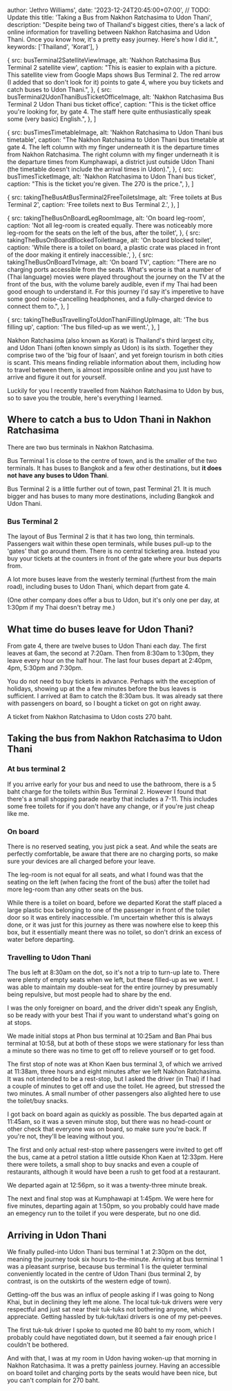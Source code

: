 





  author: 'Jethro Williams',
  date: '2023-12-24T20:45:00+07:00', // TODO: Update this
  title: 'Taking a Bus from Nakhon Ratchasima to Udon Thani',
  description: "Despite being two of Thailand's biggest cities, there's a lack of online information for travelling between Nakhon Ratchasima and Udon Thani. Once you know how, it's a pretty easy journey. Here's how I did it.",
  keywords: ['Thailand', 'Korat'],
}

  {
    src: busTerminal2SatelliteViewImage,
    alt: 'Nakhon Ratchasima Bus Terminal 2 satellite view',
    caption: "This is easier to explain with a picture. This satellite view from Google Maps shows Bus Terminal 2. The red arrow (I added that so don't look for it) points to gate 4, where you buy tickets and catch buses to Udon Thani.",
  },
  {
    src: busTerminal2UdonThaniBusTicketOfficeImage,
    alt: 'Nakhon Ratchasima Bus Terminal 2 Udon Thani bus ticket office',
    caption: "This is the ticket office you're looking for, by gate 4. The staff here quite enthusiastically speak some (very basic) English.",
  },
]

  {
    src: busTimesTimetableImage,
    alt: 'Nakhon Ratchasima to Udon Thani bus timetable',
    caption: "The Nakhon Ratchasima to Udon Thani bus timetable at gate 4. The left column with my finger underneath it is the departure times from Nakhon Ratchasima. The right column with my finger underneath it is the departure times from Kumphawapi, a district just outside Udon Thani (the timetable doesn't include the arrival times in Udon).",
  },
  {
    src: busTimesTicketImage,
    alt: 'Nakhon Ratchasima to Udon Thani bus ticket',
    caption: "This is the ticket you're given. The 270 is the price.",
  },
]

  {
    src: takingTheBusAtBusTerminal2FreeToiletsImage,
    alt: 'Free toilets at Bus Terminal 2',
    caption: 'Free toilets next to Bus Terminal 2.',
  },
]

  {
    src: takingTheBusOnBoardLegRoomImage,
    alt: 'On board leg-room',
    caption: 'Not all leg-room is created equally. There was noticeably more leg-room for the seats on the left of the bus, after the toilet',
  },
  {
    src: takingTheBusOnBoardBlockedToiletImage,
    alt: 'On board blocked toilet',
    caption: 'While there is a toilet on board, a plastic crate was placed in front of the door making it entirely inaccessible.',
  },
  {
    src: takingTheBusOnBoardTvImage,
    alt: 'On board TV',
    caption: "There are no charging ports accessible from the seats. What's worse is that a number of (Thai language) movies were played throughout the journey on the TV at the front of the bus, with the volume barely audible, even if my Thai had been good enough to understand it. For this journey I'd say it's imperetive to have some good noise-cancelling headphones, and a fully-charged device to connect them to.",
  },
]

  {
    src: takingTheBusTravellingToUdonThaniFillingUpImage,
    alt: 'The bus filling up',
    caption: 'The bus filled-up as we went.',
  },
]


Nakhon Ratchasima (also known as Korat) is Thailand's third largest city, and Udon Thani (often known simply as Udon) is its sixth. Together they comprise two of the 'big four of Isaan', and yet foreign tourism in both cities is scant. This means finding reliable information about them, including how to travel between them, is almost impossible online and you just have to arrive and figure it out for yourself.

Luckily for you I recently travelled from Nakhon Ratchasima to Udon by bus, so to save you the trouble, here's everything I learned.

## Where to catch a bus to Udon Thani in Nakhon Ratchasima

There are two bus terminals in Nakhon Ratchasima.

<ExternalLink url='https://maps.app.goo.gl/GdaR98K7MdH7pnpk7'>Bus Terminal 1</ExternalLink> is close to the centre of town, and is the smaller of the two terminals. It has buses to Bangkok and a few other destinations, but **it does not have any buses to Udon Thani**.

<ExternalLink url='https://maps.app.goo.gl/XzDnmf79xNmzYea96'>Bus Terminal 2</ExternalLink> is a little further out of town, past Terminal 21. It is much bigger and has buses to many more destinations, including Bangkok and Udon Thani.

### Bus Terminal 2

The layout of Bus Terminal 2 is that it has two long, thin terminals. Passengers wait within these open terminals, while buses pull-up to the 'gates' that go around them. There is no central ticketing area. Instead you buy your tickets at the counters in front of the gate where your bus departs from.

A lot more buses leave from the westerly terminal (furthest from the main road), including buses to Udon Thani, which depart from gate 4.

(One other company does offer a bus to Udon, but it's only one per day, at 1:30pm if my Thai doesn't betray me.)

<ImageGallery images={busTerminal2Images} />

## What time do buses leave for Udon Thani?

From gate 4, there are twelve buses to Udon Thani each day. The first leaves at 6am, the second at 7:20am. Then from 8:30am to 1:30pm, they leave every hour on the half hour. The last four buses depart at 2:40pm, 4pm, 5:30pm and 7:30pm.

You do not need to buy tickets in advance. Perhaps with the exception of holidays, showing up at the a few minutes before the bus leaves is sufficient. I arrived at 8am to catch the 8:30am bus. It was already sat there with passengers on board, so I bought a ticket on got on right away.

A ticket from Nakhon Ratchasima to Udon costs 270 baht.

<ImageGallery images={busTimesImages} />

## Taking the bus from Nakhon Ratchasima to Udon Thani

### At bus terminal 2

If you arrive early for your bus and need to use the bathroom, there is a 5 baht charge for the toilets within Bus Terminal 2. However I found that there's a small shopping parade nearby that includes a 7-11. This includes some free toilets for if you don't have any change, or if you're just cheap like me.

<ImageGallery images={takingTheBusAtBusTerminal2Images} />

### On board

There is no reserved seating, you just pick a seat. And while the seats are perfectly comfortable, be aware that there are no charging ports, so make sure your devices are all charged before your leave.

The leg-room is not equal for all seats, and what I found was that the seating on the left (when facing the front of the bus) after the toilet had more leg-room than any other seats on the bus.

While there is a toilet on board, before we departed Korat the staff placed a large plastic box belonging to one of the passenger in front of the toilet door so it was entirely inaccessible. I'm uncertain whether this is always done, or it was just for this journey as there was nowhere else to keep this box, but it essentially meant there was no toilet, so don't drink an excess of water before departing.

<ImageGallery images={takingTheBusOnBoardImages} />

### Travelling to Udon Thani

The bus left at 8:30am on the dot, so it's not a trip to turn-up late to. There were plenty of empty seats when we left, but these filled-up as we went. I was able to maintain my double-seat for the entire journey by presumably being repulsive, but most people had to share by the end.

I was the only foreigner on board, and the driver didn't speak any English, so be ready with your best Thai if you want to understand what's going on at stops.

We made initial stops at Phon bus terminal at 10:25am and Ban Phai bus terminal at 10:58, but at both of these stops we were stationary for less than a minute so there was no time to get off to relieve yourself or to get food.

The first stop of note was at <ExternalLink url='https://maps.app.goo.gl/6rk4cTbvMuo9SBEf8'>Khon Kaen bus terminal 3</ExternalLink>, of which we arrived at 11:38am, three hours and eight minutes after we left Nakhon Ratchasima. It was not intended to be a rest-stop, but I asked the driver (in Thai) if I had a couple of minutes to get off and use the toilet. He agreed, but stressed the two minutes. A small number of other passengers also alighted here to use the toilet/buy snacks.

I got back on board again as quickly as possible. The bus departed again at 11:45am, so it was a seven minute stop, but there was no head-count or other check that everyone was on board, so make sure you're back. If you're not, they'll be leaving without you.

The first and only actual rest-stop where passengers were invited to get off the bus, came at <ExternalLink url='https://maps.app.goo.gl/fVV2Baw8tbH7MyJ2A'>a petrol station a little outside Khon Kaen</ExternalLink> at 12:33pm. Here there were toilets, a small shop to buy snacks and even a couple of restaurants, although it would have been a rush to get food at a restaurant.

We departed again at 12:56pm, so it was a twenty-three minute break.

The next and final stop was at Kumphawapi at 1:45pm. We were here for five minutes, departing again at 1:50pm, so you probably could have made an emegency run to the toilet if you were desperate, but no one did.

<ImageGallery images={takingTheBusTravellingToUdonThaniImages} />

## Arriving in Udon Thani

We finally pulled-into <ExternalLink url='https://maps.app.goo.gl/voYLUu6yCFDJhQbN9'>Udon Thani bus terminal 1</ExternalLink> at 2:30pm on the dot, meaning the journey took six hours to-the-minute. Arriving at bus terminal 1 was a pleasant surprise, because bus terminal 1 is the quieter terminal conveniently located in the centre of Udon Thani (bus terminal 2, by contrast, is on the outskirts of the western edge of town).

Getting-off the bus was an influx of people asking if I was going to Nong Khai, but in declining they left me alone. The local tuk-tuk drivers were very respectful and just sat near their tuk-tuks not bothering anyone, which I appreciate. Getting hassled by tuk-tuk/taxi drivers is one of my pet-peeves.

The first tuk-tuk driver I spoke to quoted me 80 baht to my room, which I probably could have negotiated down, but it seemed a fair enough price I couldn't be bothered.

And with that, I was at my room in Udon having woken-up that morning in Nakhon Ratchasima. It was a pretty painless journey. Having an accessible on board toilet and charging ports by the seats would have been nice, but you can't complain for 270 baht.
